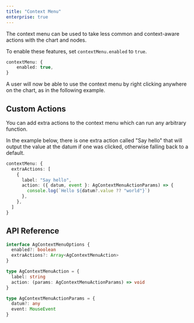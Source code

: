 ```yaml
---
title: "Context Menu"
enterprise: true
---
```


The context menu can be used to take less common and context-aware actions with the chart and nodes.

To enable these features, set `contextMenu.enabled` to `true`.

```ts
contextMenu: {
    enabled: true,
}
```

A user will now be able to use the context menu by right clicking anywhere on the chart, as in the following example.

<ChartExampleRunner title='Context Menu' name='context-menu' type='generated' options='{ "enterprise": true }'></ChartExampleRunner>

## Custom Actions

You can add extra actions to the context menu which can run any arbitrary function.

In the example below, there is one extra action called "Say hello" that will output the value at the datum if one was clicked, otherwise falling back to a default.

```ts
contextMenu: {
  extraActions: [
    {
      label: "Say hello",
      action: ({ datum, event }: AgContextMenuActionParams) => {
        console.log(`Hello ${datum?.value ?? "world"}`)
      },
    },
  ]
}
```

<ChartExampleRunner title='Context Menu Custom Actions' name='context-menu-actions' type='generated' options='{ "enterprise": true }'></ChartExampleRunner>

## API Reference

<!-- TODO: replace with usual api reference component -->

```ts
interface AgContextMenuOptions {
  enabled?: boolean
  extraActions?: Array<AgContextMenuAction>
}

type AgContextMenuAction = {
  label: string
  action: (params: AgContextMenuActionParams) => void
}

type AgContextMenuActionParams = {
  datum?: any
  event: MouseEvent
}
```

<!-- <interface-documentation interfaceName='AgContextMenuOptions' config='{ "showSnippets": false, "lookupRoot": "charts-api" }'></interface-documentation> -->

